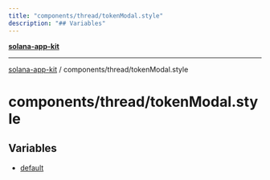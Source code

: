 ```yaml
---
title: "components/thread/tokenModal.style"
description: "## Variables"
---
```


[**solana-app-kit**](../../../README.mdx)

***

[solana-app-kit](../../../README.mdx) / components/thread/tokenModal.style

# components/thread/tokenModal.style

## Variables

- [default](variables/default.mdx)
